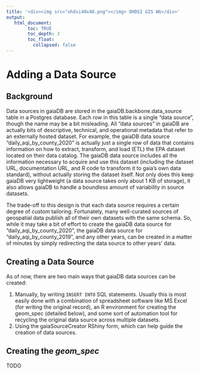 ```yaml
---
title: '<div><img src="ohdsi40x40.png"></img> OHDSI GIS WG</div>'
output:
   html_document:
        toc: TRUE
        toc_depth: 3
        toc_float:
          collapsed: false
---
```


# **Adding a Data Source**

## Background

Data sources in gaiaDB are stored in the gaiaDB.backbone.data_source table in a Postgres database. Each row in this table is a single "data source", though the name may be a bit misleading. All "data sources" in gaiaDB are actually bits of descriptive, technical, and operational metadata that refer to an externally hosted dataset. For example, the gaiaDB data source "daily_aqi_by_county_2020" is actually just a single row of data that contains information on how to extract, transform, and load (ETL) the EPA dataset located on their data catalog. The gaiaDB data source includes all the information necessary to acquire and use this dataset (including the dataset URL, documentation URL, and R code to transform it to gaia's own data standard), without actually storing the dataset itself. Not only does this keep gaiaDB very lightweight (a data source takes only about 1 KB of storage), it also allows gaiaDB to handle a boundless amount of variability in source datasets.

The trade-off to this design is that each data source requires a certain degree of custom tailoring. Fortunately, many well-curated sources of geospatial data publish all of their own datasets with the same schema. So, while it may take a bit of effort to create the gaiaDB data source for "daily_aqi_by_county_2020", the gaiaDB data source for "daily_aqi_by_county_2019", and any other years, can be created in a matter of minutes by simply redirecting the data source to other years' data.

## Creating a Data Source

As of now, there are two main ways that gaiaDB data sources can be created:

1. Manually, by writing `INSERT INTO` SQL statements. Usually this is most easily done with a combination of spreadsheet software like MS Excel (for writing the original record), an R environment for creating the geom_spec (detailed below), and some sort of automation tool for recycling the original data source across multiple datasets.
2. Using the gaiaSourceCreator RShiny form, which can help guide the creation of data sources.

## Creating the *geom_spec*

TODO


